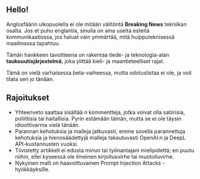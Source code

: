 
<CallToAction />

## Hello!

Anglosfäärin ulkopuolella ei ole mitään välitöntä **Breaking News** tekniikan osalta.
Jos et puhu englantia, sinulla on aina useita esteitä kommunikaatiossa, jos haluat vain ymmärtää, mitä huipputeknisessä maailmassa tapahtuu.


<Callout type="info" emoji="🗞">

Tämän hankkeen tavoitteena on rakentaa tiede- ja teknologia-alan **taukouutisjärjestelmä**, joka ylittää kieli- ja maantieteelliset rajat.

</Callout>

Tämä on vielä varhaisessa beta-vaiheessa, mutta odotuslistaa ei ole, ja voit tilata sen jo tänään.

## Rajoitukset

- Yhteenveto saattaa sisältää n kommentteja, jotka voivat olla satiirisia, poliittisia tai haitallisia. Pyrin estämään tämän, mutta se ei ole täysin idioottivarma vielä tänään.
- Parannan kehotuksia ja malleja jatkuvasti, emme sovella parannettuja kehotuksia ja hienosäädettyjä malleja takautuvasti OpenAI:n ja DeepL API-kustannusten vuoksi.
- Tiivistetty artikkeli ei edusta minun tai työnantajani mielipidettä; en puutu niihin, ellei kyseessä ole ilmeinen kirjoitusvirhe tai muotoiluvirhe.
- Nykyinen malli on haavoittuvainen Prompt Injection Attacks -hyökkäyksille.
